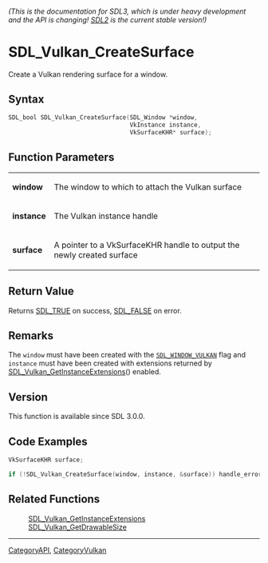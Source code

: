 ====== (This is the documentation for SDL3, which is under heavy development and the API is changing! [https://wiki.libsdl.org/SDL2/ SDL2] is the current stable version!) ======
= SDL_Vulkan_CreateSurface =

Create a Vulkan rendering surface for a window.

== Syntax ==

<syntaxhighlight lang='c'>
SDL_bool SDL_Vulkan_CreateSurface(SDL_Window *window,
                                  VkInstance instance,
                                  VkSurfaceKHR* surface);
</syntaxhighlight>

== Function Parameters ==

{|
|'''window'''
|The window to which to attach the Vulkan surface
|-
|'''instance'''
|The Vulkan instance handle
|-
|'''surface'''
|A pointer to a VkSurfaceKHR handle to output the newly created surface
|}

== Return Value ==

Returns [[SDL_TRUE]] on success, [[SDL_FALSE]] on error.

== Remarks ==

The <code>window</code> must have been created with the
<code>[[SDL_WINDOW_VULKAN]]</code> flag and <code>instance</code> must have
been created with extensions returned by
[[SDL_Vulkan_GetInstanceExtensions]]() enabled.

== Version ==

This function is available since SDL 3.0.0.

== Code Examples ==

<syntaxhighlight lang='c++'>
VkSurfaceKHR surface;

if (!SDL_Vulkan_CreateSurface(window, instance, &surface)) handle_error();
</syntaxhighlight>

== Related Functions ==

:[[SDL_Vulkan_GetInstanceExtensions]]
:[[SDL_Vulkan_GetDrawableSize]]

----
[[CategoryAPI]], [[CategoryVulkan]]
<!-- #See the Style Guide for instructions on editing the footer. -->


